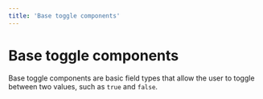 ```yaml
---
title: 'Base toggle components'
---
```



# Base toggle components

Base toggle components are basic field types that allow the user to toggle between two values, such as `true` and `false`.

<ListBaseToggleComponents />
